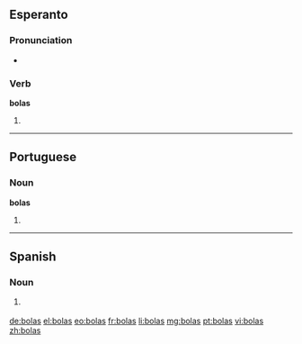 ==Esperanto==

===Pronunciation===
* {{IPA|/ˈbolas/|lang=eo}}

===Verb===
'''bolas'''

# {{eo-form of|bol|as}}

----

==Portuguese==

===Noun===
'''bolas''' {{f}}

# {{pt-noun form of|[[bola]]|onlyf|pl}}

----

==Spanish==

===Noun===
{{infl|es|noun form|g=f|g2=p}}

# {{vulgar|lang=es}} {{plural of|[[bola]]|lang=es|nocat=1}}

[[de:bolas]]
[[el:bolas]]
[[eo:bolas]]
[[fr:bolas]]
[[li:bolas]]
[[mg:bolas]]
[[pt:bolas]]
[[vi:bolas]]
[[zh:bolas]]